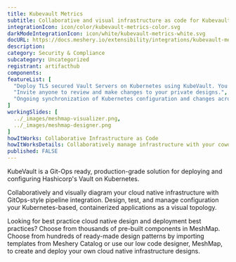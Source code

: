 ```yaml
---
title: Kubevault Metrics
subtitle: Collaborative and visual infrastructure as code for Kubevault Metrics
integrationIcon: icon/color/kubevault-metrics-color.svg
darkModeIntegrationIcon: icon/white/kubevault-metrics-white.svg
docURL: https://docs.meshery.io/extensibility/integrations/kubevault-metrics
description: 
category: Security & Compliance
subcategory: Uncategorized
registrant: artifacthub
components: 
featureList: [
  "Deploy TLS secured Vault Servers on Kubernetes using KubeVault. You can use cert-manager to manage VaultServer TLS or you can manage TLS with self-signed.",
  "Invite anyone to review and make changes to your private designs.",
  "Ongoing synchronization of Kubernetes configuration and changes across any number of clusters."
]
workingSlides: [
  ../_images/meshmap-visualizer.png,
  ../_images/meshmap-designer.png
]
howItWorks: Collaborative Infrastructure as Code
howItWorksDetails: Collaboratively manage infrastructure with your coworkers synchronously sharing the same designs.
published: FALSE
---
```

<p>
KubeVault is a Git-Ops ready, production-grade solution for deploying and configuring Hashicorp's Vault on Kubernetes.
</p>
<p>
    Collaboratively and visually diagram your cloud native infrastructure with GitOps-style pipeline integration. Design, test, and manage configuration your Kubernetes-based, containerized applications as a visual topology.
</p>
<p>
    Looking for best practice cloud native design and deployment best practices? Choose from thousands of pre-built components in MeshMap. Choose from hundreds of ready-made design patterns by importing templates from Meshery Catalog or use our low code designer, MeshMap, to create and deploy your own cloud native infrastructure designs.
</p>
